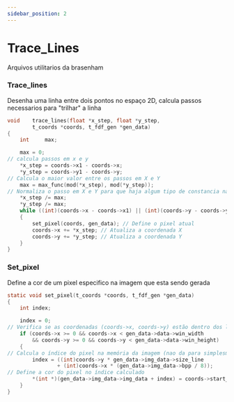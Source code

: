 ```yaml
---
sidebar_position: 2
---
```


# Trace_Lines

Arquivos utilitarios da brasenham

### Trace_lines
Desenha uma linha entre dois pontos no espaço 2D, calcula passos necessarios para "trilhar" a linha
```c
void	trace_lines(float *x_step, float *y_step,
		t_coords *coords, t_fdf_gen *gen_data)
{
	int		max;

	max = 0;
// calcula passos em x e y
	*x_step = coords->x1 - coords->x;
	*y_step = coords->y1 - coords->y;
// Calcula o maior valor entre os passos em X e Y
	max = max_func(mod(*x_step), mod(*y_step));
// Normaliza o passo em X e Y para que haja algum tipo de constancia na magnetude
	*x_step /= max;
	*y_step /= max;
	while ((int)(coords->x - coords->x1) || (int)(coords->y - coords->y1))
	{
		set_pixel(coords, gen_data); // Define o pixel atual
		coords->x += *x_step; // Atualiza a coordenada X
		coords->y += *y_step; // Atualiza a coordenada Y
	}
}
```
### Set_pixel
Define a cor de um pixel especifico na imagem que esta sendo gerada
```c set_pixel
static void	set_pixel(t_coords *coords, t_fdf_gen *gen_data)
{
	int	index;

	index = 0;
// Verifica se as coordenadas (coords->x, coords->y) estão dentro dos limites da janela
	if (coords->x >= 0 && coords->x < gen_data->data->win_width
		&& coords->y >= 0 && coords->y < gen_data->data->win_height)
	{
// Calcula o índice do pixel na memória da imagem (nao da para simplesmente pintar ali.. tem que achar na memoria da imagem)
		index = ((int)coords->y * gen_data->img_data->size_line
				+ (int)coords->x * (gen_data->img_data->bpp / 8));
// Define a cor do pixel no índice calculado
		*(int *)(gen_data->img_data->img_data + index) = coords->start_color;
	}
}
```